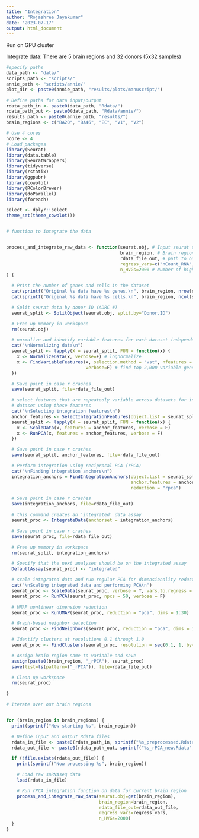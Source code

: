 ```yaml
---
title: "Integration"
author: "Rojashree Jayakumar"
date: "2023-07-17"
output: html_document
---
```


Run on GPU cluster 

Integrate data: There are 5 brain regions and 32 donors (5x32 samples)
```r

#specify paths
data_path <- "data/"
scripts_path <- "scripts/"
annie_path <- "scripts/annie/"
plot_dir <- paste0(annie_path, "results/plots/manuscript/")

# Define paths for data input/output
rdata_path_in <- paste0(data_path, "Rdata/")
rdata_path_out <- paste0(data_path, "Rdata/annie/")
results_path <- paste0(annie_path, "results/")
brain_regions <- c("BA20", "BA46", "EC", "V1", "V2")

# Use 4 cores
ncore <- 4
# Load packages
library(Seurat)
library(data.table)
library(SeuratWrappers)
library(tidyverse)
library(rstatix)
library(ggpubr)
library(cowplot)
library(RColorBrewer)
library(doParallel)
library(foreach)

select <- dplyr::select
theme_set(theme_cowplot())


# function to integrate the data


process_and_integrate_raw_data <- function(seurat.obj, # Input seurat object
                                           brain_region, # Brain region, e.g. BA46
                                           rdata_file_out, # path to output .Rdata file
                                           regress_vars=c("nCount_RNA", "percent.mito"), # variables to regress out
                                           n_HVGs=2000 # Number of highly-variable genes
) {

  # Print the number of genes and cells in the dataset
  cat(sprintf("Original %s data have %s genes.\n", brain_region, nrow(seurat.obj@assays$RNA@data)))
  cat(sprintf("Original %s data have %s cells.\n", brain_region, ncol(seurat.obj@assays$RNA@data)))

  # Split seurat data by donor ID (ADRC #)
  seurat_split <- SplitObject(seurat.obj, split.by="Donor.ID")

  # Free up memory in workspace
  rm(seurat.obj)

  # normalize and identify variable features for each dataset independently
  cat("\nNormalizing data\n")
  seurat_split <- lapply(X = seurat_split, FUN = function(x) {
    x <- NormalizeData(x, verbose=F) # lognormalize
    x <- FindVariableFeatures(x, selection.method = "vst", nfeatures = n_HVGs,
                              verbose=F) # find top 2,000 variable genes
  })

  # Save point in case r crashes
  save(seurat_split, file=rdata_file_out)

  # select features that are repeatedly variable across datasets for integration run PCA on each
  # dataset using these features
  cat("\nSelecting integration features\n")
  anchor_features <- SelectIntegrationFeatures(object.list = seurat_split, nfeatures = n_HVGs)
  seurat_split <- lapply(X = seurat_split, FUN = function(x) {
    x <- ScaleData(x, features = anchor_features, verbose = F)
    x <- RunPCA(x, features = anchor_features, verbose = F)
  })

  # Save point in case r crashes
  save(seurat_split, anchor_features, file=rdata_file_out)

  # Perform integration using reciprocal PCA (rPCA)
  cat("\nFinding integration anchors\n")
  integration_anchors = FindIntegrationAnchors(object.list = seurat_split,
                                               anchor.features = anchor_features,
                                               reduction = "rpca")

  # Save point in case r crashes
  save(integration_anchors, file=rdata_file_out)

  # this command creates an 'integrated' data assay
  seurat_proc <- IntegrateData(anchorset = integration_anchors)

  # Save point in case r crashes
  save(seurat_proc, file=rdata_file_out)

  # Free up memory in workspace
  rm(seurat_split, integration_anchors)

  # Specify that the next analyses should be on the integrated assay
  DefaultAssay(seurat_proc) <- "integrated"

  # scale integrated data and run regular PCA for dimensionality reduction
  cat("\nScaling integrated data and performing PCA\n")
  seurat_proc <- ScaleData(seurat_proc, verbose = T, vars.to.regress = regress_vars)
  seurat_proc <- RunPCA(seurat_proc, npcs = 50, verbose = F)

  # UMAP nonlinear dimension reduction
  seurat_proc <- RunUMAP(seurat_proc, reduction = "pca", dims = 1:30)

  # Graph-based neighbor detection
  seurat_proc <- FindNeighbors(seurat_proc, reduction = "pca", dims = 1:30)

  # Identify clusters at resolutions 0.1 through 1.0
  seurat_proc <- FindClusters(seurat_proc, resolution = seq(0.1, 1, by=0.1))

  # Assign brain region name to variable and save
  assign(paste0(brain_region, "_rPCA"), seurat_proc)
  save(list=ls(pattern=("_rPCA")), file=rdata_file_out)

  # Clean up workspace
  rm(seurat_proc)

}

# Iterate over our brain regions


for (brain_region in brain_regions) {
  print(sprintf("Now starting %s", brain_region))

  # Define input and output Rdata files
  rdata_in_file <- paste0(rdata_path_in, sprintf("%s_preprocessed.Rdata", brain_region)) # raw data
  rdata_out_file <- paste0(rdata_path_out, sprintf("%s_rPCA_new.Rdata", brain_region)) # integrated data

  if (!file.exists(rdata_out_file)) {
    print(sprintf("Now processing %s", brain_region))

    # Load raw snRNAseq data
    load(rdata_in_file)

    # Run rPCA integration function on data for current brain region
    process_and_integrate_raw_data(seurat.obj=get(brain_region),
                                   brain_region=brain_region,
                                   rdata_file_out=rdata_out_file,
                                   regress_vars=regress_vars,
                                   n_HVGs=2000)
  }
}

```
